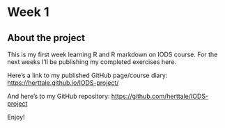 
# Week 1
## About the project

This is my first week learning R and R markdown on IODS course. For the next weeks I'll be publishing my completed exercises here. 

Here's a link to my published GitHub page/course diary: [https://herttale.github.io/IODS-project/](https://herttale.github.io/IODS-project/) 

And here's to my GitHub repository: [https://github.com/herttale/IODS-project](https://github.com/herttale/IODS-project)

Enjoy!